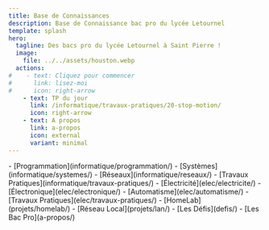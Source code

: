 ```yaml
---
title: Base de Connaissances
description: Base de Connaissance bac pro du lycée Letournel
template: splash
hero:
  tagline: Des bacs pro du lycée Letournel à Saint Pierre !
  image:
    file: ../../assets/houston.webp
  actions:
#    - text: Cliquez pour commencer
#      link: lisez-moi
#      icon: right-arrow
    - text: TP du jour
      link: /informatique/travaux-pratiques/20-stop-motion/
      icon: right-arrow
    - text: A propos
      link: a-propos
      icon: external
      variant: minimal
---
```



<CardGrid stagger>
	<Card title="Informatique & Réseaux" icon="pencil">
		- [Programmation](informatique/programmation/)
		- [Systèmes](informatique/systemes/)
		- [Réseaux](informatique/reseaux/)
		- [Travaux Pratiques](informatique/travaux-pratiques/)
	</Card>
	<Card title="Électricité & Électronique" icon="open-book">
		- [Électricité](elec/electricite/)
		- [Électronique](elec/electronique/)
		- [Automatisme](elec/automatisme/)
		- [Travaux Pratiques](elec/travaux-pratiques/)
	</Card>
	<Card title="Projets" icon="add-document">
		- [HomeLab](projets/homelab/)
		- [Réseau Local](projets/lan/)
	</Card>
	<Card title="Divers" icon="setting">
		- [Les Défis](defis/)
		- [Les Bac Pro](a-propos/)
	</Card>
</CardGrid>

